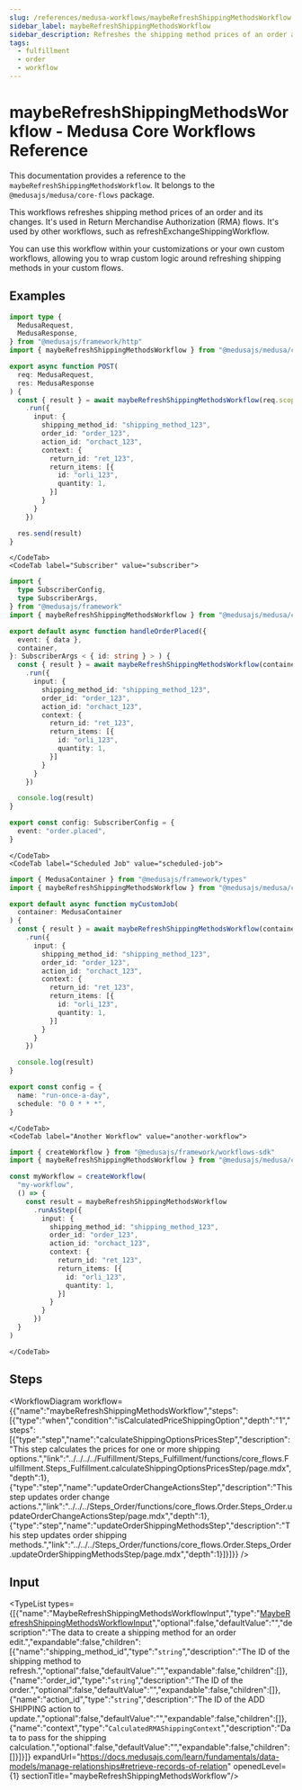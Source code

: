 ```yaml
---
slug: /references/medusa-workflows/maybeRefreshShippingMethodsWorkflow
sidebar_label: maybeRefreshShippingMethodsWorkflow
sidebar_description: Refreshes the shipping method prices of an order and its changes.
tags:
  - fulfillment
  - order
  - workflow
---
```



# maybeRefreshShippingMethodsWorkflow - Medusa Core Workflows Reference

This documentation provides a reference to the `maybeRefreshShippingMethodsWorkflow`. It belongs to the `@medusajs/medusa/core-flows` package.

This workflows refreshes shipping method prices of an order and its changes. It's used in Return Merchandise Authorization (RMA) flows. It's used
by other workflows, such as refreshExchangeShippingWorkflow.

You can use this workflow within your customizations or your own custom workflows, allowing you to wrap custom logic around
refreshing shipping methods in your custom flows.

<SourceCodeLink link="https://github.com/medusajs/medusa/blob/61a25dd07370282cad1dea30e13c3090ebea4f1b/packages/core/core-flows/src/order/workflows/maybe-refresh-shipping-methods.ts#L100" />

## Examples

<CodeTabs group="workflow-exection">
    <CodeTab label="API Route" value="api-route">
    
```ts title="src/api/workflow/route.ts"
import type {
  MedusaRequest,
  MedusaResponse,
} from "@medusajs/framework/http"
import { maybeRefreshShippingMethodsWorkflow } from "@medusajs/medusa/core-flows"

export async function POST(
  req: MedusaRequest,
  res: MedusaResponse
) {
  const { result } = await maybeRefreshShippingMethodsWorkflow(req.scope)
    .run({
      input: {
        shipping_method_id: "shipping_method_123",
        order_id: "order_123",
        action_id: "orchact_123",
        context: {
          return_id: "ret_123",
          return_items: [{
            id: "orli_123",
            quantity: 1,
          }]
        }
      }
    })

  res.send(result)
}
```

    </CodeTab>
    <CodeTab label="Subscriber" value="subscriber">
    
```ts title="src/subscribers/order-placed.ts"
import {
  type SubscriberConfig,
  type SubscriberArgs,
} from "@medusajs/framework"
import { maybeRefreshShippingMethodsWorkflow } from "@medusajs/medusa/core-flows"

export default async function handleOrderPlaced({
  event: { data },
  container,
}: SubscriberArgs < { id: string } > ) {
  const { result } = await maybeRefreshShippingMethodsWorkflow(container)
    .run({
      input: {
        shipping_method_id: "shipping_method_123",
        order_id: "order_123",
        action_id: "orchact_123",
        context: {
          return_id: "ret_123",
          return_items: [{
            id: "orli_123",
            quantity: 1,
          }]
        }
      }
    })

  console.log(result)
}

export const config: SubscriberConfig = {
  event: "order.placed",
}
```

    </CodeTab>
    <CodeTab label="Scheduled Job" value="scheduled-job">
    
```ts title="src/jobs/message-daily.ts"
import { MedusaContainer } from "@medusajs/framework/types"
import { maybeRefreshShippingMethodsWorkflow } from "@medusajs/medusa/core-flows"

export default async function myCustomJob(
  container: MedusaContainer
) {
  const { result } = await maybeRefreshShippingMethodsWorkflow(container)
    .run({
      input: {
        shipping_method_id: "shipping_method_123",
        order_id: "order_123",
        action_id: "orchact_123",
        context: {
          return_id: "ret_123",
          return_items: [{
            id: "orli_123",
            quantity: 1,
          }]
        }
      }
    })

  console.log(result)
}

export const config = {
  name: "run-once-a-day",
  schedule: "0 0 * * *",
}
```

    </CodeTab>
    <CodeTab label="Another Workflow" value="another-workflow">
    
```ts title="src/workflows/my-workflow.ts"
import { createWorkflow } from "@medusajs/framework/workflows-sdk"
import { maybeRefreshShippingMethodsWorkflow } from "@medusajs/medusa/core-flows"

const myWorkflow = createWorkflow(
  "my-workflow",
  () => {
    const result = maybeRefreshShippingMethodsWorkflow
      .runAsStep({
        input: {
          shipping_method_id: "shipping_method_123",
          order_id: "order_123",
          action_id: "orchact_123",
          context: {
            return_id: "ret_123",
            return_items: [{
              id: "orli_123",
              quantity: 1,
            }]
          }
        }
      })
  }
)
```

    </CodeTab>
  </CodeTabs>

## Steps

<WorkflowDiagram workflow={{"name":"maybeRefreshShippingMethodsWorkflow","steps":[{"type":"when","condition":"isCalculatedPriceShippingOption","depth":"1","steps":[{"type":"step","name":"calculateShippingOptionsPricesStep","description":"This step calculates the prices for one or more shipping options.","link":"../../../../Fulfillment/Steps_Fulfillment/functions/core_flows.Fulfillment.Steps_Fulfillment.calculateShippingOptionsPricesStep/page.mdx","depth":1},{"type":"step","name":"updateOrderChangeActionsStep","description":"This step updates order change actions.","link":"../../../Steps_Order/functions/core_flows.Order.Steps_Order.updateOrderChangeActionsStep/page.mdx","depth":1},{"type":"step","name":"updateOrderShippingMethodsStep","description":"This step updates order shipping methods.","link":"../../../Steps_Order/functions/core_flows.Order.Steps_Order.updateOrderShippingMethodsStep/page.mdx","depth":1}]}]}} />

## Input

<TypeList types={[{"name":"MaybeRefreshShippingMethodsWorkflowInput","type":"[MaybeRefreshShippingMethodsWorkflowInput](../../../../types/core_flows.MaybeRefreshShippingMethodsWorkflowInput/page.mdx)","optional":false,"defaultValue":"","description":"The data to create a shipping method for an order edit.","expandable":false,"children":[{"name":"shipping_method_id","type":"`string`","description":"The ID of the shipping method to refresh.","optional":false,"defaultValue":"","expandable":false,"children":[]},{"name":"order_id","type":"`string`","description":"The ID of the order.","optional":false,"defaultValue":"","expandable":false,"children":[]},{"name":"action_id","type":"`string`","description":"The ID of the ADD SHIPPING action to update.","optional":false,"defaultValue":"","expandable":false,"children":[]},{"name":"context","type":"`CalculatedRMAShippingContext`","description":"Data to pass for the shipping calculation.","optional":false,"defaultValue":"","expandable":false,"children":[]}]}]} expandUrl="https://docs.medusajs.com/learn/fundamentals/data-models/manage-relationships#retrieve-records-of-relation" openedLevel={1} sectionTitle="maybeRefreshShippingMethodsWorkflow"/>
